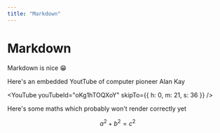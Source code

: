 ```yaml
---
title: "Markdown"
---
```


# Markdown

Markdown is nice 😁

Here's an embedded YoutTube of computer pioneer Alan Kay

<YouTube youTubeId="oKg1hTOQXoY" skipTo={{
  h: 0,
  m: 21,
  s: 36
}}  />

Here's some maths which probably won't render correctly yet

$$
a^2 + b^2 = c^2
$$
